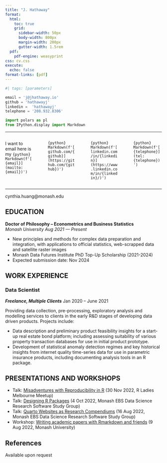 ```yaml
---
title: "J. Hathaway"
format:
  html:
    toc: true
    grid:
      sidebar-width: 50px
      body-width: 800px
      margin-width: 200px
      gutter-width: 1.5rem
  pdf:
    pdf-engine: weasyprint
css: cv.css
execute:
  echo: false
format-links: [pdf]
---
```


```python
#| tags: [parameters]

email = 'j@jhathaway.io'
github = 'hathawayj'
linkedin =  'hathawayj'
telephone = '208.932.8306'
```

```python
import polars as pl
from IPython.display import Markdown
```

____

:::: {.columns}

::: {.column width="22%"}
I want to email here is my `{python} Markdown(f'[{email}](mailto:{email})')`
:::

::: {.column width="1%"}
:::

::: {.column width="22%"}
`{python} Markdown(f'[github.com/{github}](https://github.com/{github})')`
:::

::: {.column width="1%"}
:::

::: {.column width="22%"}
`{python} Markdown(f'[linkedin.com/in/{linkedin}](https://www.linkedin.com/in/{linkedin}/)')`
:::

::: {.column width="1%"}
:::


::: {.column width="22%"}
`{python} Markdown(f'[{telephone}](tel:{telephone})')`
:::


::::

____



::: {.print-only .contact-block}
cynthia.huang@monash.edu
:::


## EDUCATION

**Doctor of Philosophy -- Econometrics and Business Statistics** <br> *Monash University* [*Aug 2021 --- Present*]{.cvdate}

-   New principles and methods for complex data preparation and integration, with applications to official statistics, web-scrapped data and satellite raster images
-   Monash Data Futures Institute PhD Top-Up Scholarship (2021-2024)
-   Expected submission date: Nov 2024

## WORK EXPERIENCE{style="page-break-before: always"}

### Data Scientist

***Freelance, Multiple Clients*** [Jan 2020 -- June 2021]{.cvdate}

Providing data collection, pre-processing, exploratory analysis and modelling services to clients in the early R&D stages of developing data driven products. Projects include:

-   Data description and preliminary product feasibility insights for a start-up real estate bond platform; including assessing suitability of various property transaction databases for use in initial product prototype.
-   Development of statistical anomaly detection regimes and key historical insights from internet quality time-series data for use in parametric insurance products, including documenting analysis tools in an R package.

::: {.no-print}
## PRESENTATIONS AND WORKSHOPS

-   Talk: [Misadventures with Reproducibility in R](https://github.com/cynthiahqy/rladies-2022-11) (30 Nov 2022, R Ladies Melbourne Meetup)
-   Talk: [Designing R Packages](https://github.com/cynthiahqy/design-r-magic_2022-10) (4 Oct 2022, Monash EBS Data Science Research Software Study Group)
-   Talk: [Quarto Websites as Research Compendiums](https://github.com/cynthiahqy/quarto-wiki-template) (16 Aug 2022, Monash EBS Data Science Research Software Study Group)
-   Workshop: [Writing academic papers with Rmarkdown and friends](https://www.cynthiahqy.com/posts/r-markdown-and-friends/) (9 Aug 2022, Monash University)
:::

::: {.print-only}
## References
Available upon request
:::